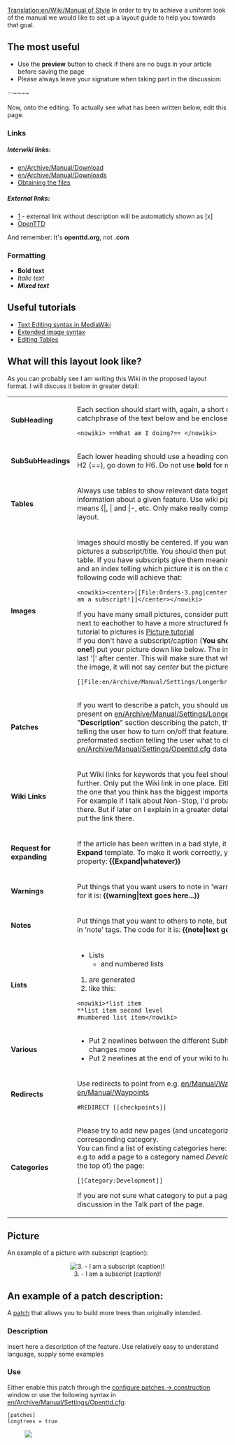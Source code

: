 [[Translation:en/Wiki/Manual of Style]]
In order to try to achieve a uniform look of the manual we would like to set up a layout guide to help you towards that goal.

==The most useful==
*Use the '''preview''' button to check if there are no bugs in your article before saving the page
*Please always leave your signature when taking part in the discussion: <br>
<nowiki>--~~~~</nowiki> <br>
<br>
Now, onto the editing. To actually see what has been written below, edit this page.
===Links===
=====Interwiki links:=====
*[[en/Archive/Manual/Download]] <br>
*[[en/Archive/Manual/Download]]s <br>
*[[en/Archive/Manual/Download|Obtaining the files]] <br>

=====External links:=====
*[http://www.openttd.org] - external link without description will be automaticly shown as [x]<br>
*[http://www.openttd.org OpenTTD] <br>
And remember: It's '''openttd.org''', not '''.com'''
===Formatting===
*'''Bold text''' <br>
*''Italic text'' <br>
*'''''Mixed text''''' <br>

==Useful tutorials==
*[http://meta.wikimedia.org/wiki/Help:Editing Text Editing syntax in MediaWiki]
*[http://en.wikipedia.org/wiki/Wikipedia:Extended_image_syntax Extended image syntax]
*[http://meta.wikimedia.org/wiki/Help:Table Editing Tables]

==What will this layout look like?==
{{en/Warning|If you make a complex layout, ''ALWAYS'' test your wiki in multiple browsers if possible!}}
As you can probably see I am writing this Wiki in the proposed layout format. I will discuss it below in greater detail:

{|
| '''SubHeading'''||Each section should start with, again, a short question, or catchphrase of the text below and be enclosed by <pre><nowiki> ==What am I doing?== </nowiki></pre>
|-
| '''SubSubHeadings'''||Each lower heading should use a heading constant, Starting from H2 (==), go down to H6. Do not use '''bold''' for menu headings
|-
| '''Tables'''||Always use tables to show relevant data together or structure information about a given feature. Use wiki pipe style tables. That means <nowiki>{|, | and |-</nowiki>, etc. Only make really complex tables with html layout.
|-
| '''Images'''||Images should mostly be centered. If you want you can give your pictures a subscript/title. You should then put the picture in a table. If you have subscripts give them meaningful descriptions and an index telling which picture it is on the current page. The following code will achieve that: <pre><nowiki><center>[[File:Orders-3.png|center|none|frame|3. - I am a subscript!]]</center></nowiki></pre> If you have many small pictures, consider putting more of them next to eachother to have a more structured feeling. An excellent tutorial to pictures is [http://en.wikipedia.org/wiki/Wikipedia:Picture_tutorial Picture tutorial]<br/>
If you don't have a subscript/caption ('''You should always have one!''') put your picture down like below. The important part is the last '|' after center. This will make sure that when you hover over the image, it will not say ''center'' but the picture's name.
<pre>[[File:en/Archive/Manual/Settings/Longerbridges.png|center|]]</pre>
|-
| '''Patches'''||If you want to describe a patch, you should use the format as present on [[en/Archive/Manual/Settings/Longer bridges]]. A "'''Description'''" section describing the patch, then a "'''Use'''" section telling the user how to turn on/off that feature. Lastly a preformated section telling the user what to change in [[en/Archive/Manual/Settings/Openttd.cfg]]<nowiki>  data </nowiki>
|-
| '''Wiki Links'''||Put Wiki links for keywords that you feel should be explained further. Only put the Wiki link in one place. Either the first one, or the one that you think has the biggest importance in your page. For example if I talk about Non-Stop, I'd probably will want a Wiki there. But if later on I explain in a greater detail what Non-Stop is, put the link there.
|-
| '''Request for expanding'''||If the article has been written in a bad style, it is too short, use the '''Expand''' template. To make it work correctly, you must supply a property: 
{{en/Expand|whatever}}
'''<nowiki>{{Expand|whatever}}</nowiki>'''
|-
| '''Warnings'''||Put things that you want users to note in 'warning' tags. {{en/Warning|So it will end up in a warning frame like this.}} The code for it is: '''<nowiki>{{warning|text goes here...}}</nowiki>'''
|-
| '''Notes'''||Put things that you want to others to note, but are not a warning, in 'note' tags. {{en/Note|So that it will become a note such as this one...}} The code for it is: '''<nowiki>{{note|text goes here}}</nowiki>'''
|-
| '''Lists'''
|
*Lists
**and numbered lists
#are generated
#like this:
<pre><nowiki>*list item
**list item second level
#numbered list item</nowiki></pre>
|-
| '''Various'''
|
*Put 2 newlines between the different Subheadings to see the changes more
*Put 2 newlines at the end of your wiki to have a nicer look
|-
| '''Redirects'''
|
Use redirects to point from e.g. [[en/Manual/Waypoints]] to [[en/Manual/Waypoints]]
<pre>#REDIRECT [[checkpoints]]</pre>
|-
| '''Categories'''
|
Please try to add new pages (and uncategorized ones) to the corresponding category.<br/>
You can find a list of existing categories here: [[Special:Categories]].<br/>
e.g to add a page to a category named ''Development'' add this (to the top of) the page:
<pre>[[Category:Development]]</pre>
If you are not sure what category to put a page in, just start a discussion in the Talk part of the page.
|}

==Picture==
An example of a picture with subscript (caption):
<center>[[File:en/Orders-3.png|center|frame|3. - I am a subscript (caption)!]]</center>

==An example of a patch description:==
A [[en/Community/Patches/Patches|patch]] that allows you to build more trees than originally intended.

===Description===
insert here a description of the feature. Use relatively easy to understand language, supply some examples

===Use===
Either enable this patch through the [[en/Archive/Manual/Settings/Configuring patches/Construction|configure patches -> construction]] window or use the following syntax in [[en/Archive/Manual/Settings/Openttd.cfg]]:

<pre>[patches]
longtrees = true</pre>
[[File:en/Archive/Manual/Settings/Longerbridges.png|center|]]
